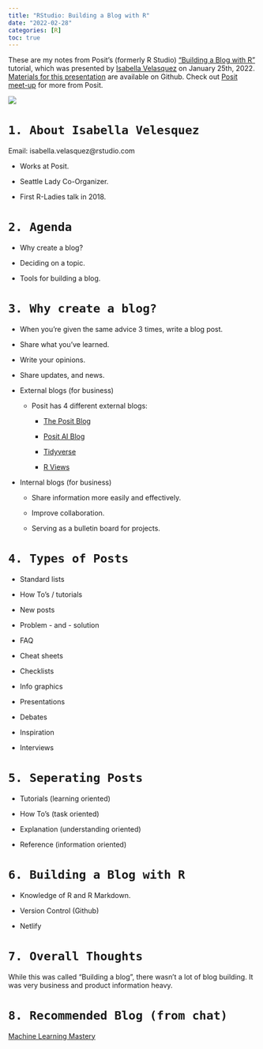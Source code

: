 ```yaml
---
title: "RStudio: Building a Blog with R"
date: "2022-02-28"
categories: [R]
toc: true
---
```


These are my notes from Posit's (formerly R Studio) ["Building a Blog with R"](https://youtu.be/MrW5XFf7aps) tutorial, which was presented by [Isabella Velasquez](https://ivelasq.rbind.io/about.html) on January 25th, 2022. [Materials for this presentation](https://github.com/ivelasq/2022-01-25_building-a-blog-with-r) are available on Github. Check out [Posit meet-up](https://www.meetup.com/posit-enterprise-community-meetup/) for more from Posit.

![](blog.jpeg)

# `1. About Isabella Velesquez`

Email: isabella.velasquez@rstudio.com 

* Works at Posit.

* Seattle Lady Co-Organizer.

* First R-Ladies talk in 2018.

# `2. Agenda`

* Why create a blog?

* Deciding on a topic.

* Tools for building a blog. 

# `3. Why create a blog?`

* When you're given the same advice 3 times, write a blog post. 

* Share what you've learned. 

* Write your opinions.

* Share updates, and news.

* External blogs (for business)

    * Posit has 4 different external blogs: 
    
      * [The Posit Blog](https://posit.co/blog/)
      
      * [Posit AI Blog](https://blogs.rstudio.com/ai/)
      
      * [Tidyverse](https://www.tidyverse.org/blog/)
      
      * [R Views](https://rviews.rstudio.com/)
  
* Internal blogs (for business)

  * Share information more easily and effectively.
  
  * Improve collaboration.
  
  * Serving as a bulletin board for projects. 
  
# `4. Types of Posts`

* Standard lists

* How To's / tutorials

* New posts

* Problem - and - solution

* FAQ

* Cheat sheets

* Checklists

* Info graphics 

* Presentations

* Debates

* Inspiration

* Interviews

# `5. Seperating Posts`

* Tutorials (learning oriented)

* How To's (task oriented)

* Explanation (understanding oriented)

* Reference (information oriented)

# `6. Building a Blog with R`

* Knowledge of R and R Markdown.

* Version Control (Github)

* Netlify

# `7. Overall Thoughts`

While this was called "Building a blog", there wasn't a lot of blog building. It was very business and product information heavy. 

# `8. Recommended Blog (from chat)`

[Machine Learning Mastery](https://machinelearningmastery.com/ )